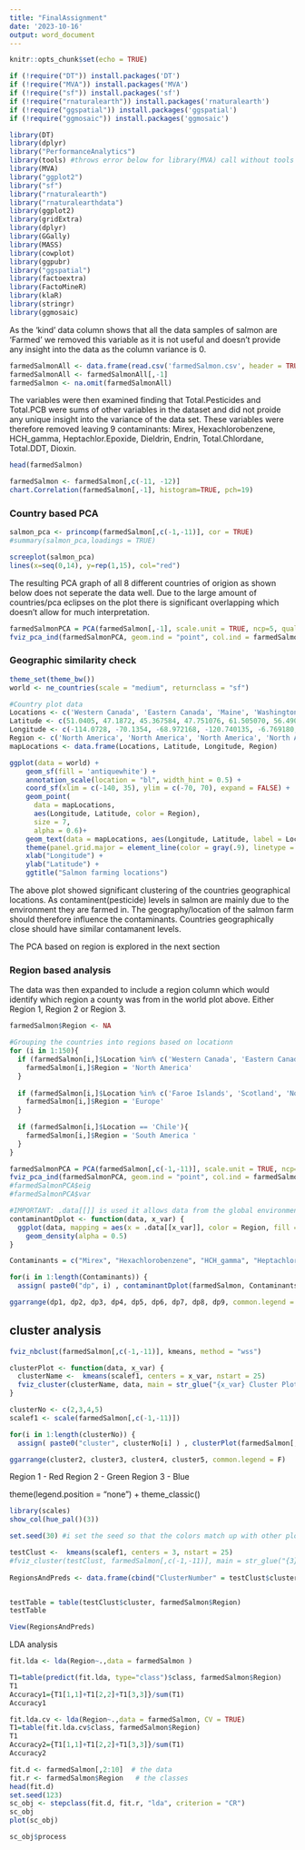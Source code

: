 ```yaml
---
title: "FinalAssignment"
date: '2023-10-16'
output: word_document
---
```


```r
knitr::opts_chunk$set(echo = TRUE)
```


```r
if (!require("DT")) install.packages('DT')
if (!require("MVA")) install.packages('MVA')
if (!require("sf")) install.packages('sf')
if (!require("rnaturalearth")) install.packages('rnaturalearth')
if (!require("ggspatial")) install.packages('ggspatial')
if (!require("ggmosaic")) install.packages('ggmosaic')
```


```r
library(DT)
library(dplyr)
library("PerformanceAnalytics")
library(tools) #throws error below for library(MVA) call without tools package
library(MVA)
library("ggplot2")
library("sf")
library("rnaturalearth")
library("rnaturalearthdata")
library(ggplot2)
library(gridExtra)
library(dplyr)
library(GGally)
library(MASS)
library(cowplot)
library(ggpubr)
library("ggspatial")
library(factoextra)
library(FactoMineR)
library(klaR)
library(stringr)
library(ggmosaic)
```




As the 'kind' data column shows that all the data samples of salmon are 'Farmed' we removed this variable as it is not useful and doesn't provide any insight into the data as the column variance is 0. 

```r
farmedSalmonAll <- data.frame(read.csv('farmedSalmon.csv', header = TRUE))
farmedSalmonAll <- farmedSalmonAll[,-1]
farmedSalmon <- na.omit(farmedSalmonAll)
```


The variables were then examined finding that Total.Pesticides and Total.PCB were sums of other variables in the dataset and did not proide any unique insight into the variance of the data set. These variables were therefore removed leaving 9 contaminants: Mirex, Hexachlorobenzene, HCH_gamma, Heptachlor.Epoxide, Dieldrin, Endrin, Total.Chlordane, Total.DDT, Dioxin. 


```r
head(farmedSalmon)
```




```r
farmedSalmon <- farmedSalmon[,c(-11, -12)]
chart.Correlation(farmedSalmon[,-1], histogram=TRUE, pch=19)
```


### Country based PCA
```r
salmon_pca <- princomp(farmedSalmon[,c(-1,-11)], cor = TRUE)
#summary(salmon_pca,loadings = TRUE)

screeplot(salmon_pca)
lines(x=seq(0,14), y=rep(1,15), col="red")
```

The resulting PCA graph of all 8 different countries of origion as shown below does not seperate the data well. Due to the large amount of countries/pca eclipses on the plot there is significant overlapping which doesn't allow for much interpretation. 


```r
farmedSalmonPCA = PCA(farmedSalmon[,-1], scale.unit = TRUE, ncp=5, quali.sup = c(1), graph = T)
fviz_pca_ind(farmedSalmonPCA, geom.ind = "point", col.ind = farmedSalmon$Location, addEllipses = TRUE, title= 'Country PCA')
```









### Geographic similarity check 

```r
theme_set(theme_bw())
world <- ne_countries(scale = "medium", returnclass = "sf")
```

```r
#Country plot data
Locations <- c('Western Canada', 'Eastern Canada', 'Maine', 'Washington', 'Faroe Islands', 'Scotland', 'Norway', 'Chile')
Latitude <- c(51.0405, 47.1872, 45.367584, 47.751076, 61.505070, 56.4907, 60.4720, -35.6751)
Longitude <- c(-114.0728, -70.1354, -68.972168, -120.740135, -6.769180, -4.2026, 8.4689, -71.5430)
Region <- c('North America', 'North America', 'North America', 'North America', 'Europe', 'Europe', 'Europe', 'South America')
mapLocations <- data.frame(Locations, Latitude, Longitude, Region)
```



```r
ggplot(data = world) +
    geom_sf(fill = 'antiquewhite') +
    annotation_scale(location = "bl", width_hint = 0.5) +
    coord_sf(xlim = c(-140, 35), ylim = c(-70, 70), expand = FALSE) + 
    geom_point(
      data = mapLocations,
      aes(Longitude, Latitude, color = Region),
      size = 7,
      alpha = 0.6)+
    geom_text(data = mapLocations, aes(Longitude, Latitude, label = Locations), size = 2.5) +
    theme(panel.grid.major = element_line(color = gray(.9), linetype = 'dashed', size = 0.5), panel.background = element_rect(fill = 'aliceblue')) +
    xlab("Longitude") + 
    ylab("Latitude") +
    ggtitle("Salmon farming locations")
```
The above plot showed significant clustering of the countries geographical locations. As contaminent(pesticide) levels in salmon are mainly due to the environment they are farmed in. The geography/location of the salmon farm should therefore influence the contaminants. Countries geographically close should have similar contamanent levels. 

The PCA based on region is explored in the next section



### Region based analysis

The data was then expanded to include a region column which would identify which region a county was from in the world plot above. Either Region 1, Region 2 or Region 3. 



```r
farmedSalmon$Region <- NA

#Grouping the countries into regions based on locationn
for (i in 1:150){
  if (farmedSalmon[i,]$Location %in% c('Western Canada', 'Eastern Canada', 'Maine', 'Washington')){
    farmedSalmon[i,]$Region = 'North America'
  }
  
  if (farmedSalmon[i,]$Location %in% c('Faroe Islands', 'Scotland', 'Norway')){
    farmedSalmon[i,]$Region = 'Europe'
  }
  
  if (farmedSalmon[i,]$Location == 'Chile'){
    farmedSalmon[i,]$Region = 'South America '
  }
}
```


```r
farmedSalmonPCA = PCA(farmedSalmon[,c(-1,-11)], scale.unit = TRUE, ncp=5, quali.sup = c(1), graph = F)
fviz_pca_ind(farmedSalmonPCA, geom.ind = "point", col.ind = farmedSalmon$Region, addEllipses = TRUE, title= 'Regional PCA')
#farmedSalmonPCA$eig
#farmedSalmonPCA$var
```

    
```r
#IMPORTANT: .data[[]] is used it allows data from the global environment to be viable to the dplyr plot aes function 
contaminantDplot <- function(data, x_var) {
  ggplot(data, mapping = aes(x = .data[[x_var]], color = Region, fill = Region)) +
    geom_density(alpha = 0.5)
}
```

```r
Contaminants = c("Mirex", "Hexachlorobenzene", "HCH_gamma", "Heptachlor.Epoxide", "Dieldrin", "Endrin", "Total.Chlordane", "Total.DDT", "Dioxin")

for(i in 1:length(Contaminants)) {
  assign( paste0("dp", i) , contaminantDplot(farmedSalmon, Contaminants[i])) }

ggarrange(dp1, dp2, dp3, dp4, dp5, dp6, dp7, dp8, dp9, common.legend = TRUE)
```




## cluster analysis
```r
fviz_nbclust(farmedSalmon[,c(-1,-11)], kmeans, method = "wss")
```


```r
clusterPlot <- function(data, x_var) {
  clusterName <-  kmeans(scalef1, centers = x_var, nstart = 25)
  fviz_cluster(clusterName, data, main = str_glue("{x_var} Cluster Plot"), geom = "point") + labs(x=NULL, y=NULL) + theme(plot.title = element_text(hjust = 0.5), legend.title=element_blank(), axis.text = element_text(size = 7)) 
}
```

```r
clusterNo <- c(2,3,4,5)
scalef1 <- scale(farmedSalmon[,c(-1,-11)])

for(i in 1:length(clusterNo)) {
  assign( paste0("cluster", clusterNo[i] ) , clusterPlot(farmedSalmon[,c(-1,-11)], clusterNo[i])) }

ggarrange(cluster2, cluster3, cluster4, cluster5, common.legend = F)
```




##########################

Region 1 - Red 
Region 2 - Green 
Region 3 - Blue

theme(legend.position = "none") +
  theme_classic()

```r
library(scales)
show_col(hue_pal()(3))
```



```r
set.seed(30) #i set the seed so that the colors match up with other plots as the colors are randomely assigned 

testClust <-  kmeans(scalef1, centers = 3, nstart = 25)
#fviz_cluster(testClust, farmedSalmon[,c(-1,-11)], main = str_glue("{3} Cluster Plot"), geom = "point", shape = farmedSalmon$Region) + labs(x=NULL, y=NULL)
 
RegionsAndPreds <- data.frame(cbind("ClusterNumber" = testClust$cluster, "Region" = farmedSalmon$Region))


testTable = table(testClust$cluster, farmedSalmon$Region)
testTable
```

```r
View(RegionsAndPreds)
```



LDA analysis


```r
fit.lda <- lda(Region~.,data = farmedSalmon )
```

```r
T1=table(predict(fit.lda, type="class")$class, farmedSalmon$Region)
T1
Accuracy1={T1[1,1]+T1[2,2]+T1[3,3]}/sum(T1)
Accuracy1
```


```r
fit.lda.cv <- lda(Region~.,data = farmedSalmon, CV = TRUE)
T1=table(fit.lda.cv$class, farmedSalmon$Region)
T1
Accuracy2={T1[1,1]+T1[2,2]+T1[3,3]}/sum(T1)
Accuracy2
```

```r

fit.d <- farmedSalmon[,2:10]  # the data    
fit.r <- farmedSalmon$Region   # the classes
head(fit.d)
set.seed(123)
sc_obj <- stepclass(fit.d, fit.r, "lda", criterion = "CR")
sc_obj
plot(sc_obj)

sc_obj$process
```


